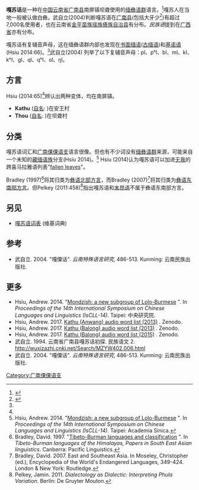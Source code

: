 {{Infobox language
|name=嘎苏话
|altname=Thou
|states=[[中国|中国]]
|region=[[云南省|云南省]][[广南县|广南县]]
|ethnicity=[[彝族|彝族]]
|speakers=5,000
|date=2007
|ref=e18
|familycolor=汉藏语系
|fam2=[[藏缅语族|藏缅语族]]
|fam3=[[缅彝语群|缅彝语群]]
|fam4=[[广南倮倮语支|广南倮倮语支]]
|dia1=Thou
|dia2=嘎苏
|iso3=ykt
|glotto=kath1251
|glottorefname=Thou-嘎苏
}}

'''嘎苏话'''是一种在[[中国|中国]][[云南省|云南省]][[广南县|广南县]]南屏镇坝聋使用的[[缅彝语群|缅彝语群]]语言。<ref>{{Cite web |url=http://www.ynszxc.net/villagePage/vIndex.aspx?departmentid=229605 |title=存档副本 |access-date=2021-03-14 |archive-date=2018-12-30 |archive-url=https://web.archive.org/web/20181230185756/http://www.ynszxc.net/villagePage/vIndex.aspx?departmentid=229605 |dead-url=no }}</ref>嘎苏人在当地一般被认做白彝。武自立(2004)判断嘎苏语在[[广南县|广南县]](包括大牙少<ref>{{Cite web |url=http://www.ynszxc.gov.cn/villagePage/vIndex.aspx?departmentid=229567 |title=存档副本 |access-date=2021-03-14 |archive-date=2017-09-14 |archive-url=https://web.archive.org/web/20170914083027/http://www.ynszxc.gov.cn/villagePage/vIndex.aspx?departmentid=229567 |dead-url=no }}</ref>)有超过7,000名使用者，也在云南省[[金平苗族瑶族傣族自治县|金平苗族瑶族傣族自治县]]有分布。''民族语''提到在[[广西省|广西省]]亦有分布。

嘎苏话有复辅音声母，这在缅彝语群内部也发现在[[缅语|书面缅语]]([[古缅语|古缅语]])和[[基诺语|基诺语]] (Hsiu 2014:66)。<ref name="Hsiu2014"/>武自立(2004) 列举了以下复辅音声母：pl、pʰl、bl、ml、kl、kʰl、gl、ql、qʰl、ɢl、ŋl。

==方言==
Hsiu (2014:65)<ref name="Hsiu2014"/>辨认出两种变体，均在南屏镇。

*'''Kathu''' ([[内名与外名|自名]]: ''{{IPA|ka33 θu33}}'')在安王村
*'''Thou''' ([[内名与外名|自名]]: ''{{IPA|θou̯53}}'')在坝聋村

==分类==
嘎苏语词汇和[[广南倮倮语支|广南倮倮语支]]语言很像。但也有不少词没有[[缅彝语群|缅彝语群]]来源，可能来自一个未知的[[藏缅语族|藏缅语族]]分支(Hsiu 2014)。<ref name="Hsiu2014">Hsiu, Andrew. 2014. "[http://iscll-14.ling.sinica.edu.tw/files-pdf/Papers/Session2/Hsiu.pdf Mondzish: a new subgroup of Lolo-Burmese] {{Wayback|url=http://iscll-14.ling.sinica.edu.tw/files-pdf/Papers/Session2/Hsiu.pdf |date=20160303231541 }}". In ''Proceedings of the 14th International Symposium on Chinese Languages and Linguistics (IsCLL-14)''. Taipei: Academia Sinica.</ref> Hsiu (2014)认为嘎苏语可以加进[[无我_(语言学家)|无我]]的跨喜马拉雅语列表"[[Sino-Tibetan_languages#van_Driem_(2001)|fallen leaves]]"。

Bradley (1997)<ref>Bradley, David. 1997. "[http://sealang.net/sala/archives/pdf8/bradley1997tibeto-burman.pdf Tibeto-Burman languages and classification] {{Wayback|url=http://sealang.net/sala/archives/pdf8/bradley1997tibeto-burman.pdf |date=20171011142941 }}". In ''Tibeto-Burman languages of the Himalayas, Papers in South East Asian linguistics''. Canberra: Pacific Linguistics.</ref>将其归类为[[彝语北部方言|彝语北部方言]]，而Bradley (2007)<ref>Bradley, David. 2007. East and Southeast Asia. In Moseley, Christopher (ed.), Encyclopedia of the World's Endangered Languages, 349-424. London & New York: Routledge.</ref>将其归类为[[彝语东南部方言|彝语东南部方言]]。但Pelkey (2011:458)<ref>Pelkey, Jamin. 2011. ''Dialectology as Dialectic: Interpreting Phula Variation''. Berlin: De Gruyter Mouton.</ref>指出嘎苏语和[[末昂语|末昂语]]不属于彝语东南部方言。

==另见==
*[[Wiktionary:Appendix:Kathu_word_list|嘎苏语词表]] (维基词典)

==参考==
{{Reflist}}
*武自立. 2004. "嘎僳话". ''云南特殊语言研究'', 486-513. Kunming: 云南民族出版社. {{ISBN|7536730624}}

==更多==
*Hsiu, Andrew. 2014. "[http://iscll-14.ling.sinica.edu.tw/files-pdf/Papers/Session2/Hsiu.pdf Mondzish: a new subgroup of Lolo-Burmese] {{Wayback|url=http://iscll-14.ling.sinica.edu.tw/files-pdf/Papers/Session2/Hsiu.pdf |date=20160303231541 }}". In ''Proceedings of the 14th International Symposium on Chinese Languages and Linguistics (IsCLL-14)''. Taipei: 中央研究院.
*Hsiu, Andrew. 2017. [https://sites.google.com/site/msealangs/mondzish-branch/kathu Kathu (Anwang) audio word list (2013)] {{Wayback|url=https://sites.google.com/site/msealangs/mondzish-branch/kathu |date=20201009124611 }}. Zenodo. {{doi|10.5281/zenodo.1123235}}
*Hsiu, Andrew. 2017. [https://sites.google.com/site/msealangs/mondzish-branch/kathu Kathu (Balong) audio word list (2013)] {{Wayback|url=https://sites.google.com/site/msealangs/mondzish-branch/kathu |date=20201009124611 }}. Zenodo. {{doi|10.5281/zenodo.1123233}}
*Hsiu, Andrew. 2017. [https://sites.google.com/site/msealangs/mondzish-branch/kathu Kathu (Balong) audio word list (2015)] {{Wayback|url=https://sites.google.com/site/msealangs/mondzish-branch/kathu |date=20201009124611 }}. Zenodo. {{doi|10.5281/zenodo.1123357}}
*武自立. 1994. 云南省广南县嘎苏话初探. 民族语文 2. http://wuxizazhi.cnki.net/Search/MZYW402.006.html {{Wayback|url=http://wuxizazhi.cnki.net/Search/MZYW402.006.html |date=20160304060030 }}
*武自立. 2004. "嘎僳话". ''云南特殊语言研究'', 486-513. Kunming: 云南民族出版社. {{ISBN|7536730624}}

{{中国语言}}
{{汉藏语系}}
{{缅彝语群}}

[[Category:广南倮倮语支|Category:广南倮倮语支]]
